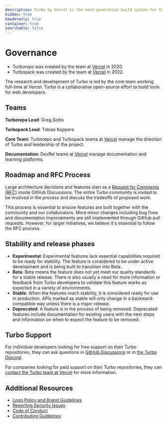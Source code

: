 ```yaml
---
description: Turbo by Vercel is the next-generation build system for the web.
hidden: true
headeronly: true
container: true
searchable: false
---
```


# Governance

- Turborepo was created by the team at [Vercel](https://vercel.com) in 2020.
- Turbopack was created by the team at [Vercel](https://vercel.com) in 2022.

The research and development of Turbo is led by the core team working full-time at Vercel. Turbo is a collaborative open-source effort to build tools for web developers.

## Teams

**Turborepo Lead**: Greg Soltis

**Turbopack Lead**: Tobias Koppers

**Core Team**: Turborepo and Turbopack teams at [Vercel](https://vercel.com) manage the direction of Turbo and leadership of the project.

**Documentation**: DevRel teams at [Vercel](https://vercel.com) manage documentation and learning platforms.

## Roadmap and RFC Process

Large architecture decisions and features start as a [Request for Comments (RFC)](https://github.com/vercel/turbo/discussions/categories/rfc) inside GitHub Discussions. The entire Turbo community is invited to be involved in the process and discuss the tradeoffs of proposed work.

This process is essential to ensure features are built together with the community and our collaborators. More minor changes including bug fixes and documentation improvements are still implemented through GitHub pull requests. However, for larger initiatives, we believe it's essential to follow the RFC process.

## Stability and release phases

- **Experimental**: Experimental features lack essential capabilities required to be ready for stability. The feature is considered to be under active development and is being built to transition into Beta.
- **Beta**: Beta means the feature does not yet meet our quality standards for a stable release. There is also usually a need for more information or feedback from Turbo developers to validate this feature works as expected in a variety of environments.
- **Stable**: When the features reach stability, it is considered ready for use in production. APIs marked as stable will only change in a backward-compatible way unless there is a major release.
- **Deprecated**: A feature is in the process of being removed. Deprecated features include documentation for existing users with the next steps and information on when to expect the feature to be removed.

## Turbo Support

For individual developers looking for free support on their Turbo repositories, they can ask questions in [GitHub Discussions](https://github.com/vercel/turbo/discussions) or in [the Turbo Discord](https://turbo.build/discord).

For companies looking for paid support on their Turbo repositories, they can [contact the Turbo team at Vercel](https://vercel.com/contact) for more information.

## Additional Resources

- [Logo Policy and Brand Guidelines](https://vercel.com/design/brands#turbo)
- [Reporting Security Issues](https://github.com/vercel/turbo/blob/main/SECURITY.md)
- [Code of Conduct](https://github.com/vercel/turbo/blob/main/CODE_OF_CONDUCT.md)
- [Contributing Guidelines](https://github.com/vercel/turbo/blob/main/CONTRIBUTING.md)
